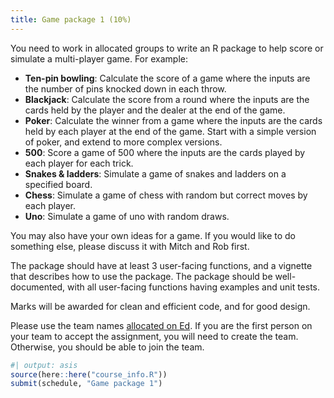 ```yaml
---
title: Game package 1 (10%)
---
```


You need to work in allocated groups to write an R package to help score or simulate a multi-player game. For example:

* **Ten-pin bowling**: Calculate the score of a game where the inputs are the number of pins knocked down in each throw.
* **Blackjack**: Calculate the score from a round where the inputs are the cards held by the player and the dealer at the end of the game.
* **Poker**: Calculate the winner from a game where the inputs are the cards held by each player at the end of the game. Start with a simple version of poker, and extend to more complex versions.
* **500**: Score a game of 500 where the inputs are the cards played by each player for each trick.
* **Snakes & ladders**: Simulate a game of snakes and ladders on a specified board.
* **Chess**: Simulate a game of chess with random but correct moves by each player.
* **Uno**: Simulate a game of uno with random draws.

You may also have your own ideas for a game. If you would like to do something else, please discuss it with Mitch and Rob first.

The package should have at least 3 user-facing functions, and a vignette that describes how to use the package. The package should be well-documented, with all user-facing functions having examples and unit tests.

Marks will be awarded for clean and efficient code, and for good design.

Please use the team names [allocated on Ed](https://edstem.org/au/courses/21222/discussion/2648997). If you are the first person on your team to accept the assignment, you will need to create the team. Otherwise, you should be able to join the team.

```r
#| output: asis
source(here::here("course_info.R"))
submit(schedule, "Game package 1")
```
